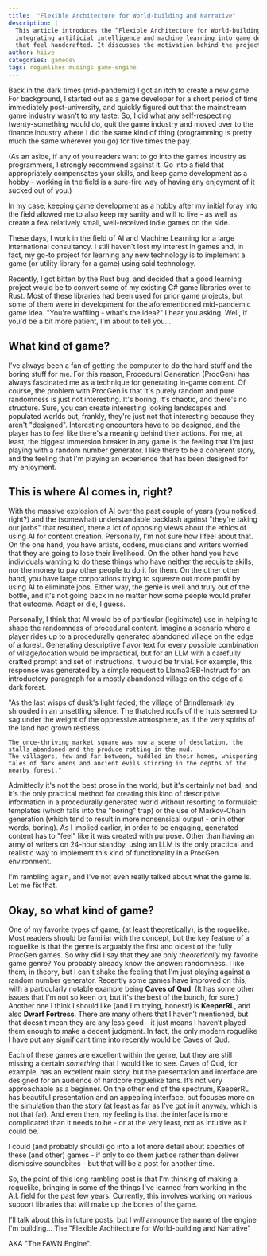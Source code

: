 ```yaml
---
title:  "Flexible Architecture for World-building and Narrative"
description: |
  This article introduces the “Flexible Architecture for World-building and Narrative” engine, a project aimed at
  integrating artificial intelligence and machine learning into game design to create procedurally generated experiences
  that feel handcrafted. It discusses the motivation behind the project and its intended goals.
author: hiive
categories: gamedev
tags: roguelikes musings game-engine
---
```


Back in the dark times (mid-pandemic) I got an itch to create a new game. For background, I started out as a game
developer for a short period of time immediately post-university, and quickly figured out that the mainstream game
industry wasn't to my taste.
So, I did what any self-respecting twenty-something would do, quit the game industry and moved over to the finance
industry where I did the same kind of thing (programming is pretty much the same wherever you go) for five times the
pay.

(As an aside, if any of you readers want to go into the games industry as programmers, I strongly recommend against it.
Go into a field that appropriately compensates your skills, and keep game development as a hobby - working in the field
is a sure-fire way of having any enjoyment of it sucked out of you.)

In my case, keeping game development as a hobby after my initial foray into the field allowed me to also keep my sanity
and will to live - as well as create a few relatively small, well-received indie games on the side.

These days, I work in the field of AI and Machine Learning for a large international consultancy. I still haven't lost
my interest in games and, in fact, my go-to project for learning any new technology is to implement a game (or utility
library for a game) using said technology.

Recently, I got bitten by the Rust bug, and decided that a good learning project would be to convert some of my
existing C# game libraries over to Rust. Most of these libraries had been used for prior game projects, but some of
them were in development for the aforementioned mid-pandemic game idea. "You're waffling - what's the idea?" I hear you
asking. Well, if you'd be a bit more patient, I'm about to tell you...

## What kind of game?
I've always been a fan of getting the computer to do the hard stuff and the boring stuff for me. For this reason,
Procedural Generation (ProcGen) has always fascinated me as a technique for generating in-game content.
Of course, the problem with ProcGen is that it's purely random and pure randomness is just not interesting. It's boring,
it's chaotic, and there's no structure.
Sure, you can create interesting looking landscapes and populated worlds but, frankly, they're just not that interesting
because they aren't "designed". Interesting encounters have to be designed, and the player has to feel like there's a
meaning behind their actions.
For me, at least, the biggest immersion breaker in any game is the feeling that I'm just playing with a random number
generator. I like there to be a coherent story, and the feeling that I'm playing an experience that has been designed
for my enjoyment.

## This is where AI comes in, right?
With the massive explosion of AI over the past couple of years (you noticed, right?) and the (somewhat) understandable
backlash against "they're taking our jorbs" that resulted, there a lot of opposing views about the ethics of using
AI for content creation. Personally, I'm not sure how I feel about that. On the one
hand, you have artists, coders, musicians and writers worried that they are going to lose their livelihood.
On the other hand you have individuals wanting to do these things who have neither the requisite skills, nor the money
to pay other people to do it for them. On the other other hand, you have large corporations trying to squeeze out more
profit by using AI to eliminate jobs. Either way, the genie is well and truly out of the bottle,
and it's not going back in no matter how some people would prefer that outcome. Adapt or die, I guess.

Personally, I think that AI would be of particular (legitimate) use in helping to shape the randomness of procedural
content. Imagine a scenario where a player rides up to a procedurally generated abandoned village on the edge of a
forest. Generating descriptive flavor text for every possible combination of village/location would be impractical,
but for an LLM with a carefully crafted prompt and set of instructions, it would be trivial.
For example, this response was generated by a simple request to Llama3:8B-Instruct for an introductory paragraph for a
mostly abandoned village on the edge of a dark forest.

<div class="quote-block">
    "As the last wisps of dusk's light faded, the village of Brindlemark lay shrouded in an unsettling silence.
    The thatched roofs of the huts seemed to sag under the weight of the oppressive atmosphere, as if the very spirits of the land had grown restless.

    The once-thriving market square was now a scene of desolation, the stalls abandoned and the produce rotting in the mud.
    The villagers, few and far between, huddled in their homes, whispering tales of dark omens and ancient evils stirring in the depths of the nearby forest."
</div>

Admittedly it's not the best prose in the world, but it's certainly not bad, and it's the only practical method for
creating this kind of descriptive information in a procedurally generated world without resorting to formulaic templates
(which falls into the "boring" trap) or the use of Markov-Chain generation (which tend to result in more nonsensical
output - or in other words, boring).
As I implied earlier, in order to be engaging, generated content has to "feel" like it was created with purpose.
Other than having an army of writers on 24-hour standby, using an LLM is the only practical and realistic way to
implement this kind of functionality in a ProcGen environment.

I'm rambling again, and I've not even really talked about what the game is. Let me fix that.

## Okay, so what kind of game?
One of my favorite types of game, (at least theoretically), is the roguelike. Most readers should be familiar with the
concept, but the key feature of a roguelike is that the genre is arguably the first and oldest of the fully ProcGen games.
So why did I say that they are only *theoretically* my favorite game genre? You probably already know the answer:
randomness. I like them, in theory, but I can't shake the feeling that I'm just playing against a random number
generator. Recently some games have improved on this, with a particularly notable example being **Caves of Qud**.
(It has some other issues that I'm not so keen on, but it's the best of the bunch, for sure.) Another one I think I
should like (and I'm trying, honest!) is **KeeperRL**, and also **Dwarf Fortress**.
There are many others that I haven’t mentioned, but that doesn’t mean they are any less good - it just means I haven’t
played them enough to make a decent judgment. In fact, the only modern roguelike I have put any significant time into
recently would be Caves of Qud.

Each of these games are excellent within the genre, but they are still missing a certain *something* that I would like
to see. Caves of Qud, for example, has an excellent main story, but the presentation and interface are designed for an
audience of hardcore roguelike fans. It’s not very approachable as a beginner. On the other end of the spectrum,
KeeperRL has beautiful presentation and an appealing interface, but focuses more on the simulation than the story
(at least as far as I’ve got in it anyway, which is not that far). And even then, my feeling is that the interface
is more complicated than it needs to be - or at the very least, not as intuitive as it could be.

I could (and probably should) go into a lot more detail about specifics of these (and other) games - if only to do them
justice rather than deliver dismissive soundbites - but that will be a post for another time.

So, the point of this long rambling post is that I'm thinking of making a roguelike, bringing in some of the things
I've learned from working in the A.I. field for the past few years. Currently, this involves working on various
support libraries that will make up the bones of the game.

I'll talk about this in future posts, but I *will* announce the name of the engine I'm building...
The <span class="highlight">&quot;Flexible Architecture for World-building and Narrative&quot;</span>

<LightboxImage src="/src/assets/images/blog/fawn_engine_logo.png"
               alt="FAWN Engine Logo"
               id="fawn-engine-logo"
               />

AKA <span class="highlight">"The FAWN Engine"</span>.



